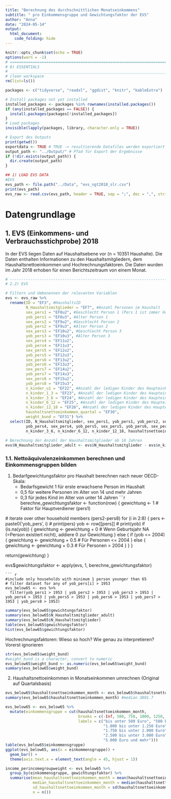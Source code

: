 ```yaml
---
title: "Berechnung des durchschnittlichen Monatseinkommens"
subtitle: " pro Einkommensgruppe und Gewichtungsfaktor der EVS"
author: "Anna"
date: "2024-05-14"
output: 
  html_document:
    code_folding: hide
---
```


```r
knitr::opts_chunk$set(echo = TRUE)
options(warn = -1)
# ==================================================================================================================================================================
# 0) ESSENTIALS
# ______________________________________________________________________________________________________________________
# clean workspace
rm(list=ls())

packages <- c("tidyverse", "readxl", "ggdist", "knitr", "kableExtra") 

# Install packages not yet installed
installed_packages <- packages %in% rownames(installed.packages())
if (any(installed_packages == FALSE)) {
  install.packages(packages[!installed_packages])
}
# Load packages
invisible(lapply(packages, library, character.only = TRUE))

# Export des Outputs
print(getwd())
exportdata <- TRUE # TRUE -> resultierende Datafiles werden exportiert
output_path <- "../Output/" # Pfad für Export der Ergebnisse
if (!dir.exists(output_path)) {
  dir.create(output_path)
}
```

```r
## 1) LOAD EVS DATA
#EVS
evs_path <- file.path("../Data", "evs_ngt2018_slr.csv")
print(evs_path)
evs_raw <- read.csv(evs_path, header = TRUE, sep = ";", dec = ",", stringsAsFactors = FALSE)
```  


# Datengrundlage
## 1. EVS (Einkommens- und Verbrauchsstichprobe) 2018

In der EVS liegen Daten auf Haushaltsebene vor (n = 10351 Haushalte). Die Daten enthalten Informationen zu den Haushaltsmitgliedern, dem Haushaltsnettoeinkommen und Hochrechnungsfaktoren. Die Daten wurden im Jahr 2018 erhoben für einen Berichtszeitraum von einem Monat.


```r
# -----------------------------------------------------------------------------------------------------------------------
# 2.2) EVS

# Filtern und Umbenennen der relevanten Variablen
evs <- evs_raw %>%
  rename(ID = "EF3", #HaushaltsID
         N_Haushaltsmitglieder = "EF7", #Anzahl Personen im Haushalt
         sex_pers1 = "EF8u2", #Geschlecht Person 1 (Pers 1 ist immer Haupteinkommensbezieher)
         yob_pers1 = "EF8u3", #Alter Person 1
         sex_pers2 = "EF9u2", #Geschlecht Person 2
         yob_pers2 = "EF9u3", #Alter Person 2
         sex_pers3 = "EF10u2", #Geschlecht Person 3
         yob_pers3 = "EF10u3", #Alter Person 3
         sex_pers4 = "EF11u2",
         yob_pers4 = "EF11u3",
         sex_pers5 = "EF12u2",
         yob_pers5 = "EF12u3",
         sex_pers6 = "EF13u2",
         yob_pers6 = "EF13u3",
         sex_pers7 = "EF14u2",
         yob_pers7 = "EF14u3",
         sex_pers8 = "EF15u2",
         yob_pers8 = "EF15u3",
         n_kinder_u1 = "EF22", #Anzahl der ledigen Kinder des Haupteinkommensbeziehers / Partners im Haushalt unter 1 Jahr
         n_kinder_1_3 = "EF23", #Anzahl der ledigen Kinder des Haupteinkommensbeziehers / Partners im Haushalt zwischen 1 bis unter 3
         n_kinder_3_6 = "EF24", #Anzahl der ledigen Kinder des Haupteinkommensbeziehers / Partners im Haushalt zwischen 3 bis unter 6
         n_kinder_6_12 = "EF25", #Anzahl der ledigen Kinder des Haupteinkommensbeziehers / Partners im Haushalt zwischen 6 bis unter 12
         n_kinder_12_18 = "EF26", #Anzahl der ledigen Kinder des Haupteinkommensbeziehers / Partners im Haushalt zwischen 12 bis unter 18
         haushaltsnettoeinkommen_quartal = "EF30",
         weight_bund = "EF31") %>%
  select(ID, N_Haushaltsmitglieder, sex_pers1, yob_pers1, yob_pers2, sex_pers2, yob_pers3, sex_pers3,
         yob_pers4, sex_pers4, yob_pers5, sex_pers5, yob_pers6, sex_pers6, yob_pers7, sex_pers7, yob_pers8, sex_pers8, n_kinder_u1, n_kinder_1_3,
         n_kinder_3_6, n_kinder_6_12, n_kinder_12_18, haushaltsnettoeinkommen_quartal, weight_bund)
 
# Berechnung der Anzahl der Haushaltsmitglieder ab 18 Jahren
evs$N_Haushaltsmitglieder_adult <- evs$N_Haushaltsmitglieder - evs$n_kinder_u1 - evs$n_kinder_1_3 - evs$n_kinder_3_6 - evs$n_kinder_6_12 - evs$n_kinder_12_18
```  
### 1.1. Nettoäquivalenzeinkommen berechnen und Einkommensgruppen bilden

1. Bedarfgewichtungsfaktor pro Haushalt berechnen nach neuer OECD-Skala:
   - Bedarfsgewicht 1 für erste erwachsene Person im Haushalt
   - 0,5 für weitere Personen im Alter von 14 und mehr Jahren
   - 0,3 für jedes Kind im Alter von unter 14 Jahren
```r
berechne_gewichtungsfaktor <- function(row) {
  gewichtung <- 1 # Faktor für Hauptverdiener (pers1)
  
  # iterate over other household members (pers2-pers8)
  for (i in 2:8) {
    pers <- paste0('yob_pers', i)
#    print(pers)
    yob <- row[[pers]]
#    print(yob)
    if (is.na(yob)) {
      gewichtung <- gewichtung + 0 # Wenn Geburtsjahr NA (=Person existiert nicht), addiere 0 zur Gewichtung
    } else {
      if (yob <= 2004) {
        gewichtung <- gewichtung + 0.5 # Für Personen <= 2004
      } else {
        gewichtung <- gewichtung + 0.3 # Für Personen > 2004
      }
    }
  }
  
  return(gewichtung)
}

evs$gewichtungsfaktor <- apply(evs, 1, berechne_gewichtungsfaktor)
```
``` r
#include only households with minimum 1 person younger than 65
# filter dataset for any of yob_pers[i] > 1953
evs_below65 <- evs %>%
  filter(yob_pers1 > 1953 | yob_pers2 > 1953 | yob_pers3 > 1953 | yob_pers4 > 1953 | yob_pers5 > 1953 | yob_pers6 > 1953 | yob_pers7 > 1953 | yob_pers8 > 1953)

```

```r
summary(evs_below65$gewichtungsfaktor)
summary(evs_below65$N_Haushaltsmitglieder_adult)
summary(evs_below65$N_Haushaltsmitglieder)
table(evs_below65$gewichtungsfaktor)
hist(evs_below65$gewichtungsfaktor)
```
Hochrechnungsfaktoren:
Wieso so hoch? Wie genau zu interpretieren? 
Vorerst ignorieren
```r
str(evs_below65$weight_bund)
#weight_bund is a character, convert to numeric
evs_below65$weight_bund <- as.numeric(evs_below65$weight_bund)
summary(evs_below65$weight_bund)
```
2. Haushaltsnettoeinkommen in Monatseinkommen umrechnen (Original auf Quartalsbasis)
``` r
evs_below65$haushaltsnettoeinkommen_month <- evs_below65$haushaltsnettoeinkommen_quartal/3
summary(evs_below65$haushaltsnettoeinkommen_month) #median 3801.7
```
``` r
evs_below65 <- evs_below65 %>%
  mutate(einkommensgruppe = cut(haushaltsnettoeinkommen_month,
                                breaks = c(-Inf, 500, 750, 1000, 1250, 1500, 1750, 2000, 2250, 2500, 3000, 4000, 5000, Inf),
                                labels = c("bis unter 500 Euro", "500 bis unter 750 Euro", "750 bis unter 1.000 Euro",
                                           "1.000 bis unter 1.250 Euro", "1.250 bis unter 1.500 Euro", "1.500 bis unter 1.750 Euro",
                                           "1.750 bis unter 2.000 Euro", "2.000 bis unter 2.250 Euro", "2.250 bis unter 2.500 Euro",
                                           "2.500 bis unter 3.000 Euro", "3.000 bis unter 4.000 Euro", "4.000 bis unter 5.000 Euro",
                                           "5.000 Euro und mehr")))
table(evs_below65$einkommensgruppe)
ggplot(evs_below65, aes(x = einkommensgruppe)) +
  geom_bar() +
  theme(axis.text.x = element_text(angle = 45, hjust = 1))
```
``` r
income_perincomegroupweight <- evs_below65 %>%
  group_by(einkommensgruppe, gewichtungsfaktor) %>%
  summarise(mean_haushaltsnettoeinkommen_month = mean(haushaltsnettoeinkommen_month, na.rm = TRUE),
            median_haushaltsnettoeinkommen_month = median(haushaltsnettoeinkommen_month, na.rm = TRUE),
            sd_haushaltsnettoeinkommen_month = sd(haushaltsnettoeinkommen_month, na.rm = TRUE),
            n = n())
```